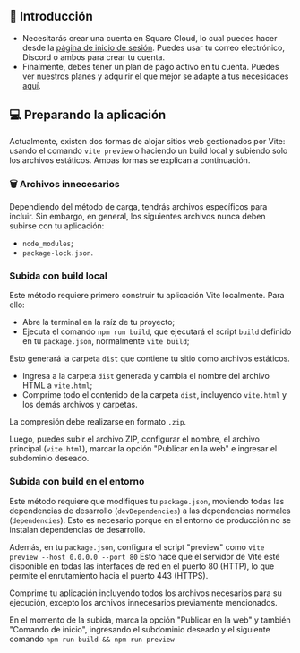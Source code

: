 
## 🚀 Introducción

- Necesitarás crear una cuenta en Square Cloud, lo cual puedes hacer desde la [página de inicio de sesión](https://squarecloud.app/signin). Puedes usar tu correo electrónico, Discord o ambos para crear tu cuenta.
- Finalmente, debes tener un plan de pago activo en tu cuenta. Puedes ver nuestros planes y adquirir el que mejor se adapte a tus necesidades [aquí](https://squarecloud.app/pricing).

## 💻 Preparando la aplicación

Actualmente, existen dos formas de alojar sitios web gestionados por Vite: usando el comando `vite preview` o haciendo un build local y subiendo solo los archivos estáticos. Ambas formas se explican a continuación.

### 🗑️ Archivos innecesarios

Dependiendo del método de carga, tendrás archivos específicos para incluir. Sin embargo, en general, los siguientes archivos nunca deben subirse con tu aplicación:

- `node_modules`;
- `package-lock.json`.

### Subida con build local

Este método requiere primero construir tu aplicación Vite localmente. Para ello:

- Abre la terminal en la raíz de tu proyecto;
- Ejecuta el comando `npm run build`, que ejecutará el script `build` definido en tu `package.json`, normalmente `vite build`;

Esto generará la carpeta `dist` que contiene tu sitio como archivos estáticos.

- Ingresa a la carpeta `dist` generada y cambia el nombre del archivo HTML a `vite.html`;
- Comprime todo el contenido de la carpeta `dist`, incluyendo `vite.html` y los demás archivos y carpetas.

La compresión debe realizarse en formato `.zip`.

Luego, puedes subir el archivo ZIP, configurar el nombre, el archivo principal (`vite.html`), marcar la opción "Publicar en la web" e ingresar el subdominio deseado.

### Subida con build en el entorno

Este método requiere que modifiques tu `package.json`, moviendo todas las dependencias de desarrollo (`devDependencies`) a las dependencias normales (`dependencies`). Esto es necesario porque en el entorno de producción no se instalan dependencias de desarrollo.

Además, en tu `package.json`, configura el script "preview" como `vite preview --host 0.0.0.0 --port 80`
Esto hace que el servidor de Vite esté disponible en todas las interfaces de red en el puerto 80 (HTTP), lo que permite el enrutamiento hacia el puerto 443 (HTTPS).

Comprime tu aplicación incluyendo todos los archivos necesarios para su ejecución, excepto los archivos innecesarios previamente mencionados.

En el momento de la subida, marca la opción "Publicar en la web" y también "Comando de inicio", ingresando el subdominio deseado y el siguiente comando `npm run build && npm run preview`
